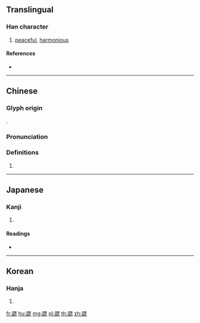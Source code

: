 ==Translingual==

===Han character===
{{Han char|rn=19|rad=力|as=13|sn=15|four=46430|canj=KSWP|ids=⿰劦思}}

# [[peaceful]], [[harmonious]]

====References====
* {{Han ref|kx=0149.310|dkj=02458|dj=0337.140|hdz=10381.150|uh=52F0|ud=21232|bh=BC45|bd=48197}}

----

==Chinese==
{{zh-forms}}

===Glyph origin===
{{Han etym}}
{{Han compound|劦|思|c1=p|c2=s|ls=psc}}.

===Pronunciation===
{{zh-pron
|m=xié
|c=hip3,hip6
|h=pfs=
|md=
|mn=
|w=
|mc=y
|oc=y
|cat=
}}

===Definitions===
{{zh-hanzi}}

# {{rfdef|lang=zh}}

----

==Japanese==

===Kanji===
{{ja-kanji|grade=|rs=力13}}

# {{defn|lang=ja|sort=力13}}

====Readings====
* {{ja-readings|on=[[きょう]] (kyō), [[ぎょう]] (gyō)|kun=[[かなう]] (kanau), [[あう]] (au)}}

----

==Korean==

===Hanja===
{{ko-hanja|hangeul=협|rv=hyeop|mr=hyŏp}}

# {{defn|lang=ko|sort=力13}}

[[fr:勰]]
[[hu:勰]]
[[mg:勰]]
[[pl:勰]]
[[th:勰]]
[[zh:勰]]
